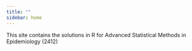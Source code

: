 ```yaml
---
title: ""
sidebar: home
---
```


This site contains the solutions in R for Advanced Statistical Methods in Epidemiology (2412)
